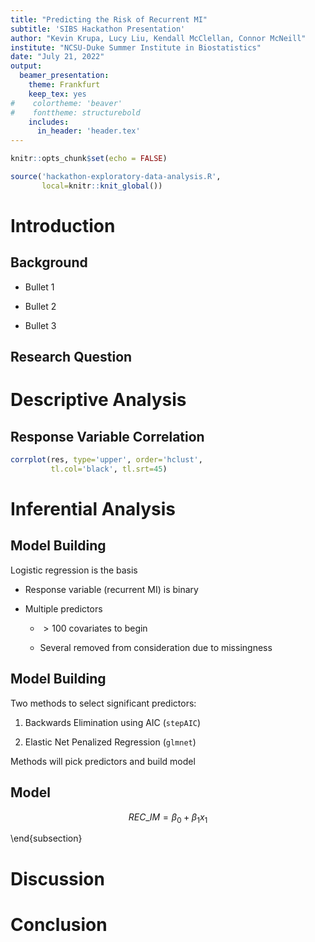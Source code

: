 ```yaml
---
title: "Predicting the Risk of Recurrent MI"
subtitle: 'SIBS Hackathon Presentation'
author: "Kevin Krupa, Lucy Liu, Kendall McClellan, Connor McNeill"
institute: "NCSU-Duke Summer Institute in Biostatistics"
date: "July 21, 2022"
output: 
  beamer_presentation: 
    theme: Frankfurt
    keep_tex: yes
#    colortheme: 'beaver'
#    fonttheme: structurebold
    includes:
      in_header: 'header.tex'
---
```


```r
knitr::opts_chunk$set(echo = FALSE)
```

```r
source('hackathon-exploratory-data-analysis.R',
       local=knitr::knit_global())
```

# Introduction

## Background

- Bullet 1

- Bullet 2

- Bullet 3

## Research Question

\begin{block}{Question 1}
What can we look at either during admission or the hospital stay in patients post-heart attack (myocardial infarction) to predict the risk of having a relapse?
\end{block}

\begin{block}{Question 2}
Which risk prediction model is best at predicting a recurrent heart attack?
\end{block}

# Descriptive Analysis

## Response Variable Correlation

```r
corrplot(res, type='upper', order='hclust',
         tl.col='black', tl.srt=45)
```


# Inferential Analysis

## Model Building

Logistic regression is the basis

- Response variable (recurrent MI) is binary

- Multiple predictors

    - $>100$ covariates to begin
    
    - Several removed from consideration due to missingness

## Model Building

Two methods to select significant predictors:

1. Backwards Elimination using AIC (`stepAIC`)
    
2. Elastic Net Penalized Regression (`glmnet`)

Methods will pick predictors and build model

## Model

$$ REC\_IM = \beta_0 + \beta_1 x_1 $$

\end{subsection}

# Discussion

# Conclusion

##
\begin{block}{}
\begin{center}
\Large{Questions??}
\end{center}
\end{block}